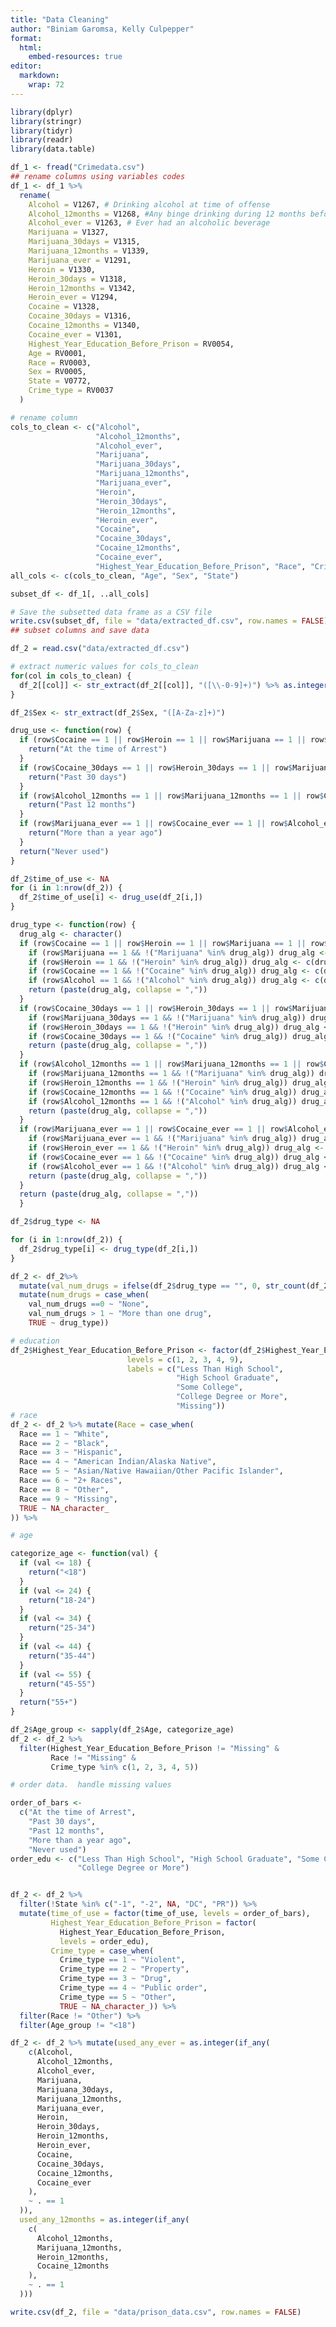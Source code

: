 ```yaml
---
title: "Data Cleaning"
author: "Biniam Garomsa, Kelly Culpepper"
format: 
  html:
    embed-resources: true
editor: 
  markdown: 
    wrap: 72
---
```


```r
library(dplyr)
library(stringr)
library(tidyr)
library(readr)
library(data.table)
```


```r
df_1 <- fread("Crimedata.csv")
## rename columns using variables codes
df_1 <- df_1 %>%
  rename(
    Alcohol = V1267, # Drinking alcohol at time of offense
    Alcohol_12months = V1268, #Any binge drinking during 12 months before admission
    Alcohol_ever = V1263, # Ever had an alcoholic beverage
    Marijuana = V1327,
    Marijuana_30days = V1315,
    Marijuana_12months = V1339,
    Marijuana_ever = V1291,
    Heroin = V1330,
    Heroin_30days = V1318,
    Heroin_12months = V1342,
    Heroin_ever = V1294,
    Cocaine = V1328,
    Cocaine_30days = V1316,
    Cocaine_12months = V1340,
    Cocaine_ever = V1301,
    Highest_Year_Education_Before_Prison = RV0054,
    Age = RV0001,
    Race = RV0003,
    Sex = RV0005,
    State = V0772,
    Crime_type = RV0037
  )

# rename column
cols_to_clean <- c("Alcohol",
                   "Alcohol_12months",
                   "Alcohol_ever",
                   "Marijuana",
                   "Marijuana_30days",
                   "Marijuana_12months",
                   "Marijuana_ever",
                   "Heroin",
                   "Heroin_30days",
                   "Heroin_12months",
                   "Heroin_ever",
                   "Cocaine",
                   "Cocaine_30days",
                   "Cocaine_12months",
                   "Cocaine_ever",
                   "Highest_Year_Education_Before_Prison", "Race", "Crime_type")
all_cols <- c(cols_to_clean, "Age", "Sex", "State")

subset_df <- df_1[, ..all_cols]

# Save the subsetted data frame as a CSV file
write.csv(subset_df, file = "data/extracted_df.csv", row.names = FALSE)
## subset columns and save data
```

```r
df_2 = read.csv("data/extracted_df.csv")

# extract numeric values for cols_to_clean
for(col in cols_to_clean) {
  df_2[[col]] <- str_extract(df_2[[col]], "([\\-0-9]+)") %>% as.integer() %>% replace_na(0)
}

df_2$Sex <- str_extract(df_2$Sex, "([A-Za-z]+)")
```

```r
drug_use <- function(row) {
  if (row$Cocaine == 1 || row$Heroin == 1 || row$Marijuana == 1 || row$Alcohol == 1) {
    return("At the time of Arrest")
  }
  if (row$Cocaine_30days == 1 || row$Heroin_30days == 1 || row$Marijuana_30days == 1 || row$Heroin_30days == 1) {
    return("Past 30 days")
  }
  if (row$Alcohol_12months == 1 || row$Marijuana_12months == 1 || row$Cocaine_12months == 1 || row$Heroin_12months == 1) {
    return("Past 12 months")
  }
  if (row$Marijuana_ever == 1 || row$Cocaine_ever == 1 || row$Alcohol_ever == 1 || row$Heroin_ever == 1) {
    return("More than a year ago")
  }
  return("Never used")
}

df_2$time_of_use <- NA
for (i in 1:nrow(df_2)) {
  df_2$time_of_use[i] <- drug_use(df_2[i,])
}
```

```r
drug_type <- function(row) {
  drug_alg <- character()
  if (row$Cocaine == 1 || row$Heroin == 1 || row$Marijuana == 1 || row$Alcohol == 1) {
    if (row$Marijuana == 1 && !("Marijuana" %in% drug_alg)) drug_alg <- c(drug_alg, "Marijuana") 
    if (row$Heroin == 1 && !("Heroin" %in% drug_alg)) drug_alg <- c(drug_alg, "Heroin") 
    if (row$Cocaine == 1 && !("Cocaine" %in% drug_alg)) drug_alg <- c(drug_alg, "Cocaine")
    if (row$Alcohol == 1 && !("Alcohol" %in% drug_alg)) drug_alg <- c(drug_alg, "Alcohol")
    return (paste(drug_alg, collapse = ","))
  }
  if (row$Cocaine_30days == 1 || row$Heroin_30days == 1 || row$Marijuana_30days == 1) {
    if (row$Marijuana_30days == 1 && !("Marijuana" %in% drug_alg)) drug_alg <- c(drug_alg, "Marijuana") 
    if (row$Heroin_30days == 1 && !("Heroin" %in% drug_alg)) drug_alg <- c(drug_alg, "Heroin") 
    if (row$Cocaine_30days == 1 && !("Cocaine" %in% drug_alg)) drug_alg <- c(drug_alg, "Cocaine")
    return (paste(drug_alg, collapse = ","))
  }
  if (row$Alcohol_12months == 1 || row$Marijuana_12months == 1 || row$Cocaine_12months == 1 || row$Heroin_12months == 1) {
    if (row$Marijuana_12months == 1 && !("Marijuana" %in% drug_alg)) drug_alg <- c(drug_alg, "Marijuana") 
    if (row$Heroin_12months == 1 && !("Heroin" %in% drug_alg)) drug_alg <- c(drug_alg, "Heroin") 
    if (row$Cocaine_12months == 1 && !("Cocaine" %in% drug_alg)) drug_alg <- c(drug_alg, "Cocaine")
    if (row$Alcohol_12months == 1 && !("Alcohol" %in% drug_alg)) drug_alg <- c(drug_alg, "Alcohol")
    return (paste(drug_alg, collapse = ","))
  }
  if (row$Marijuana_ever == 1 || row$Cocaine_ever == 1 || row$Alcohol_ever == 1 || row$Heroin_ever == 1) {
    if (row$Marijuana_ever == 1 && !("Marijuana" %in% drug_alg)) drug_alg <- c(drug_alg, "Marijuana") 
    if (row$Heroin_ever == 1 && !("Heroin" %in% drug_alg)) drug_alg <- c(drug_alg, "Heroin") 
    if (row$Cocaine_ever == 1 && !("Cocaine" %in% drug_alg)) drug_alg <- c(drug_alg, "Cocaine")
    if (row$Alcohol_ever == 1 && !("Alcohol" %in% drug_alg)) drug_alg <- c(drug_alg, "Alcohol")
    return (paste(drug_alg, collapse = ","))
  }
  return (paste(drug_alg, collapse = ","))
  }

df_2$drug_type <- NA

for (i in 1:nrow(df_2)) {
  df_2$drug_type[i] <- drug_type(df_2[i,])
}
```

```r
df_2 <- df_2%>%
  mutate(val_num_drugs = ifelse(df_2$drug_type == "", 0, str_count(df_2$drug_type, ",") + 1))%>%
  mutate(num_drugs = case_when(
    val_num_drugs ==0 ~ "None",
    val_num_drugs > 1 ~ "More than one drug",
    TRUE ~ drug_type))
```

```r
# education
df_2$Highest_Year_Education_Before_Prison <- factor(df_2$Highest_Year_Education_Before_Prison,
                          levels = c(1, 2, 3, 4, 9),
                          labels = c("Less Than High School", 
                                     "High School Graduate", 
                                     "Some College", 
                                     "College Degree or More", 
                                     "Missing"))
# race
df_2 <- df_2 %>% mutate(Race = case_when(
  Race == 1 ~ "White",
  Race == 2 ~ "Black",
  Race == 3 ~ "Hispanic",
  Race == 4 ~ "American Indian/Alaska Native",
  Race == 5 ~ "Asian/Native Hawaiian/Other Pacific Islander",
  Race == 6 ~ "2+ Races",
  Race == 8 ~ "Other",
  Race == 9 ~ "Missing",
  TRUE ~ NA_character_
)) %>%

# age

categorize_age <- function(val) {
  if (val <= 18) {
    return("<18")
  }
  if (val <= 24) {
    return("18-24")
  }
  if (val <= 34) {
    return("25-34")
  }
  if (val <= 44) {
    return("35-44")
  }
  if (val <= 55) {
    return("45-55")
  }
  return("55+")
}

df_2$Age_group <- sapply(df_2$Age, categorize_age)
df_2 <- df_2 %>%
  filter(Highest_Year_Education_Before_Prison != "Missing" & 
         Race != "Missing" & 
         Crime_type %in% c(1, 2, 3, 4, 5))

```


```r
# order data.  handle missing values

order_of_bars <-
  c("At the time of Arrest",
    "Past 30 days",
    "Past 12 months",
    "More than a year ago",
    "Never used")
order_edu <- c("Less Than High School", "High School Graduate", "Some College",
               "College Degree or More")


df_2 <- df_2 %>%
  filter(!State %in% c("-1", "-2", NA, "DC", "PR")) %>%
  mutate(time_of_use = factor(time_of_use, levels = order_of_bars),
         Highest_Year_Education_Before_Prison = factor(
           Highest_Year_Education_Before_Prison,
           levels = order_edu),
         Crime_type = case_when(
           Crime_type == 1 ~ "Violent",
           Crime_type == 2 ~ "Property",
           Crime_type == 3 ~ "Drug",
           Crime_type == 4 ~ "Public order",
           Crime_type == 5 ~ "Other",
           TRUE ~ NA_character_)) %>%
  filter(Race != "Other") %>%
  filter(Age_group != "<18")

df_2 <- df_2 %>% mutate(used_any_ever = as.integer(if_any(
    c(Alcohol,
      Alcohol_12months,
      Alcohol_ever,
      Marijuana,
      Marijuana_30days,
      Marijuana_12months,
      Marijuana_ever,
      Heroin,
      Heroin_30days,
      Heroin_12months,
      Heroin_ever,
      Cocaine,
      Cocaine_30days,
      Cocaine_12months,
      Cocaine_ever
    ),
    ~ . == 1
  )),
  used_any_12months = as.integer(if_any(
    c(
      Alcohol_12months,
      Marijuana_12months,
      Heroin_12months,
      Cocaine_12months
    ),
    ~ . == 1
  )))

```


```r
write.csv(df_2, file = "data/prison_data.csv", row.names = FALSE)

```



